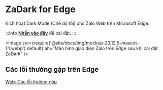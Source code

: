 
# ZaDark for Edge

Kích hoạt Dark Mode (Chế độ tối) cho Zalo Web trên Microsoft Edge.

:::info
[**Nhấn vào đây**](https://go.quaric.com/zadark-edge) để cài đặt.
:::

<Image src={require('@site/docs/img/mockup-23.12.5-mascot-1.1.webp').default} alt="Màn hình giao diện Zalo trên Edge sau khi cài đặt ZaDark" />

## Các lỗi thường gặp trên Edge

[Web: Các lỗi thường gặp](/blog/common-errors-on-web)